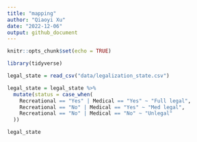 ```yaml
---
title: "mapping"
author: "Qiaoyi Xu"
date: "2022-12-06"
output: github_document
---
```


```r
knitr::opts_chunk$set(echo = TRUE)
```

```r
library(tidyverse)
```


```r
legal_state = read_csv("data/legalization_state.csv") 

legal_state = legal_state %>% 
  mutate(status = case_when(
    Recreational == "Yes" | Medical == "Yes" ~ "Full legal",
    Recreational == "No" | Medical == "Yes" ~ "Med legal",
    Recreational == "No" | Medical == "No" ~ "Unlegal"
  ))

legal_state
```

